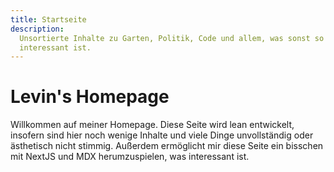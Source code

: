 ```yaml
---
title: Startseite
description:
  Unsortierte Inhalte zu Garten, Politik, Code und allem, was sonst so
  interessant ist.
---
```



<div className="bg-white py-12 sm:py-36">
  <div className="mx-auto max-w-7xl px-6 lg:px-8">
    <div className="mx-auto max-w-2xl lg:text-center">
      <h1>Levin's Homepage</h1>
      Willkommen auf meiner Homepage. Diese Seite wird lean
      entwickelt, insofern sind hier noch wenige Inhalte und viele Dinge
      unvollständig oder ästhetisch nicht stimmig. Außerdem ermöglicht mir diese
      Seite ein bisschen mit NextJS und MDX herumzuspielen, was interessant ist.
    </div>
    <div className="mx-auto mt-16 max-w-2xl sm:mt-20 lg:mt-24 lg:max-w-4xl">
      <dl className="grid max-w-xl grid-cols-1 gap-x-8 gap-y-10 lg:max-w-none lg:grid-cols-2 lg:gap-y-16">
        <Feature
          title="Blog"
          description="Ereignisse über die ich berichten möchte. Eindrücke und aktuelle Gedanken, die ich festhalten möchte."
          href="/blog"
        />
          <Feature
              title="Wissen"
              description="Dinge, die ich gelernt habe. Sachverhalte, die ich recherchiert habe."
              href="/docs/intro"
          />
      </dl>
    </div>

  </div>
</div>
